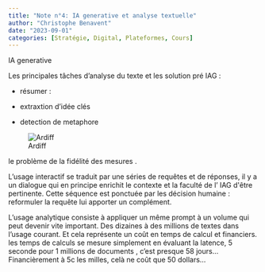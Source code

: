 ```yaml
---
title: "Note n°4: IA generative et analyse textuelle"
author: "Christophe Benavent"
date: "2023-09-01"
categories: [Stratégie, Digital, Plateformes, Cours]
---
```


IA generative

Les principales tâches d'analyse du texte et les solution pré IAG :

-   résumer :

-   extraxtion d'idée clés

-   detection de metaphore

![Ardiff](ruesdeparis-ardiff.jpg)

le problème de la fidélité des mesures .

L'usage interactif se traduit par une séries de requêtes et de réponses, il y a un dialogue qui en principe enrichit le contexte et la faculté de l' IAG d\'être pertinente. Cette séquence est ponctuée par les décision humaine : reformuler la requête lui apporter un complément.

L'usage analytique consiste à appliquer un même prompt à un volume qui peut devenir vite important. Des dizaines à des millions de textes dans l'usage courant. Et cela représente un coût en temps de calcul et financiers. les temps de calculs se mesure simplement en évaluant la latence, 5 seconde pour 1 millions de documents , c'est presque 58 jours... Financièrement à 5c les milles, celà ne coût que 50 dollars...
